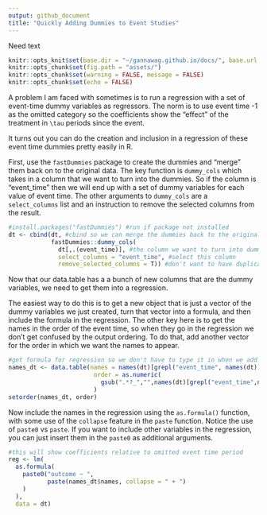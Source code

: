 ```yaml
---
output: github_document 
title: "Quickly Adding Dummies to Event Studies"
---
```

Need text
```r
knitr::opts_knit$set(base.dir = "~/gannawag.github.io/docs/", base.url = "/")
knitr::opts_chunk$set(fig.path = "assets/")
knitr::opts_chunk$set(warning = FALSE, message = FALSE)
knitr::opts_chunk$set(echo = FALSE)

```



A problem I am faced with sometimes is to run a regression with a set of event-time dummy variables as regressors. The norm is to use event time -1 as the omitted category so the coefficients show the "effect" of the treatment in `\tau` periods since the event. 

It turns out you can do the creation and inclusion in a regression of these event time dummies pretty easily in R. 

First, use the `fastDummies` package to create the dummies and "merge" them back on to the original data. The key function is `dummy_cols` which takes in a column that we want to turn into the dummies. So if the column is "event_time" then we will end up with a set of dummy variables for each value of event time. The other arguments to `dummy_cols` are a `select_columns` list and an instruction to remove the selected columns from the result.
```r
#install.packages("fastDummies") #run if package not installed
dt <- cbind(dt, #cbind so we can merge the dummies back to the original
            fastDummies::dummy_cols( 
              dt[,.(event_time)], #the column we want to turn into dummies
              select_columns = "event_time", #select this column
              remove_selected_columns = T)) #don't want to have duplicate names
```
Now that our data.table has a a bunch of new columns that are the dummy variables, we need to get them into a regression. 

The easiest way to do this is to get a new object that is just a vector of the dummy variables we just created, turn that vector into a formula, and then include the formula in the regression. The other key here is to get the names in the order of the event time, so when they go in the regression we don't get confused by the output ordering. To do that, add another vector for the order in which we want the names to appear.
```r
#get formula for regression so we don't have to type it in when we add more weeks
names_dt <- data.table(names = names(dt)[grepl("event_time", names(dt))],
                        order = as.numeric(
                          gsub(".*?_","",names(dt)[grepl("event_time",names(dt))]))
                        )
setorder(names_dt, order)
```

Now include the names in the regression using the `as.formula()` function, with some use of the `collapse` feature in the `paste` function. Notice the use of `paste0` vs `paste`. If you want to include other variables in the regression, you can just insert them in the `paste0` as additional arguments. 
```r
#this will show coefficients relative to omitted event time period
reg <- lm(
  as.formula(
    paste0("outcome ~ ", 
           paste(names_dt$names, collapse = " + ")
    )
  ),
  data = dt)

```
